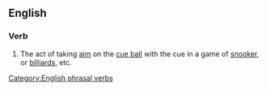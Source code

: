 ==English==

===Verb===
{{infl|en|verb|phrasal verb|head=to [[cue]] up}}

# {{context|sports|billiards|snooker|pool}} The act of taking [[aim]] on the [[cue ball]] with the cue in a game of [[snooker]], or [[billiards]], etc.

[[Category:English phrasal verbs]]